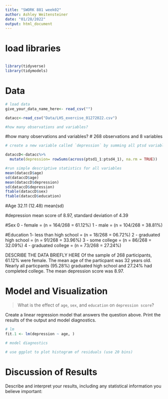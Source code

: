 ---
title: "SWORK 881 week02"
author: Ashley Weitensteiner
date: "01/28/2022"
output: html_document
---

# load libraries
```{r setup, include=FALSE}

```

```{r}
library(tidyverse)
library(tidymodels)
```


# Data
```{r}
# load data
give_your_data_name_here<- read_csv("")

datacc<-read_csv("Data/LHS_exercise_01272022.csv")

#how many observations and variables? 

```
#how many observations and variables? 
# 268 observations and 8 variables


```{r}
# create a new variable called `depression` by summing all ptsd variables. Use tidy approach

dataccD<-datacc%>%
  mutate(depression= rowSums(across(ptsd1_1:ptsd4_1), na.rm = TRUE))
```


```{r}
#run simple descriptive statistics for all variables
mean(dataccD$age)
sd(dataccD$age)
mean(dataccD$depression)
sd(dataccD$depression)
ftable(dataccD$sex)
ftable(dataccD$education)
```
#Age 
32.11 (12.48)
mean(sd)

#depression 
mean score of 8.97, standard deviation of 4.39

#Sex
0 - female = (n = 164/268 = 61.12%)
1 - male = (n = 104/268 = 38.81%)

#Education
1- less than high school = (n = 18/268 = 06.72%)
2 - graduated high school = (n = 91/268 = 33.96%)
3 - some college = (n = 86/268 = 32.09%)
4 - graduated college = (n = 73/268 = 27.24%)


DESCRIBE THE DATA BRIEFLY HERE
Of the sample of 268 participants, 61.12% were female. The mean age of the particpant was 32 years old. Nearly all particpants (95.28%) graduated high school and 27.24% had completed college. The mean depression score was 8.97.



# Model and Visualization
> What is the effect of `age`, `sex`, and `education` on `depression score`? 

Create a linear regression model that answers the question above. Print the results of the output and model diagnostics.

```{r}
# lm
fit.1 <- lm(depression ~ age, )
```


```{r}
# model diagnostics


```


```{r}
# use ggplot to plot histogram of residuals (use 20 bins)


```

# Discussion of Results

Describe and interpret your results, including any statistical information you believe important: 

